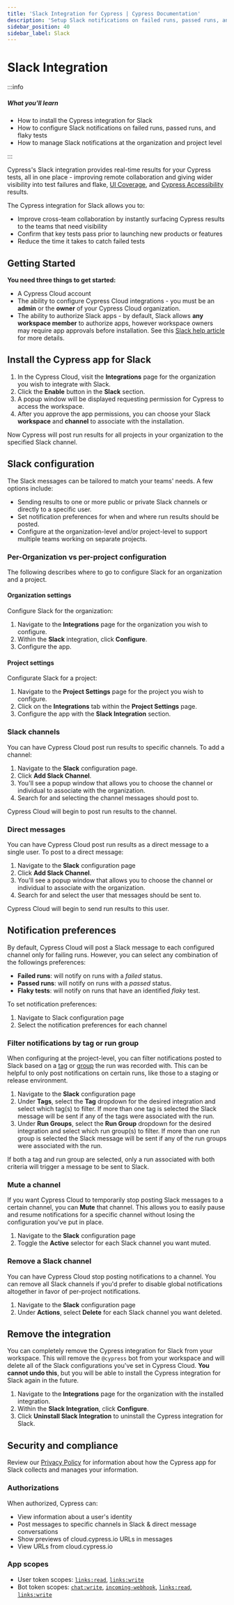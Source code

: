```yaml
---
title: 'Slack Integration for Cypress | Cypress Documentation'
description: 'Setup Slack notifications on failed runs, passed runs, and flaky tests for your Cypress Cloud organization and projects.'
sidebar_position: 40
sidebar_label: Slack
---
```


# Slack Integration

:::info

##### <Icon name="question-circle" color="#4BBFD2" /> What you'll learn

- How to install the Cypress integration for Slack
- How to configure Slack notifications on failed runs, passed runs, and flaky tests
- How to manage Slack notifications at the organization and project level

:::

Cypress's Slack integration provides real-time results for your Cypress tests, all in one place - improving remote
collaboration and giving wider visibility into test failures and flake, [UI Coverage](/ui-coverage/get-started/introduction),
and [Cypress Accessibility](/accessibility/get-started/introduction) results.

The Cypress integration for Slack allows you to:

- Improve cross-team collaboration by instantly surfacing Cypress results to the teams that need visibility
- Confirm that key tests pass prior to launching new products or features
- Reduce the time it takes to catch failed tests

<DocsVideo
  src="https://www.youtube.com/embed/hnDPz7dognY?si=PRRy4f5n6f1jzfVJ"
  title="Cypress app for Slack"
/>

## Getting Started

**You need three things to get started:**

- A Cypress Cloud account
- The ability to configure Cypress Cloud integrations - you must be an **admin** or the **owner** of your Cypress Cloud organization.
- The ability to authorize Slack apps - by default, Slack allows **any workspace member** to authorize apps,
  however workspace owners may require app approvals before installation. See this [Slack help article](https://slack.com/help/articles/202035138-Add-apps-to-your-Slack-workspace) for more details.

## Install the Cypress app for Slack

1. In the Cypress Cloud, visit the **Integrations** page for the organization you wish to integrate with Slack.
2. Click the **Enable** button in the **Slack** section.
3. A popup window will be displayed requesting permission for Cypress to access the
   workspace.
4. After you approve the app permissions, you can choose your Slack **workspace** and **channel** to
   associate with the installation.

Now Cypress will post run results for all projects in your organization to the specified Slack channel.

## Slack configuration

The Slack messages can be tailored to match your teams' needs. A few options include:

- Sending results to one or more public or private Slack channels or directly to a specific user.
- Set notification preferences for when and where run results should be posted.
- Configure at the organization-level and/or project-level to support multiple teams working on separate projects.

### Per-Organization vs per-project configuration

The following describes where to go to configure Slack for an organization and a project.

#### Organization settings

Configure Slack for the organization:

1. Navigate to the **Integrations** page for the organization you wish to configure.
2. Within the **Slack** integration, click **Configure**.
3. Configure the app.

#### Project settings

Configurate Slack for a project:

1. Navigate to the **Project Settings** page for the project you wish to configure.
2. Click on the **Integrations** tab within the **Project Settings** page.
3. Configure the app with the **Slack Integration** section.

### Slack channels

You can have Cypress Cloud post run results to specific channels. To add a
channel:

1. Navigate to the **Slack** configuration page.
2. Click **Add Slack Channel**.
3. You'll see a popup window that allows you to choose the channel or individual to associate with the organization.
4. Search for and selecting the channel messages should post to.

Cypress Cloud will begin to post run results to the channel.

### Direct messages

You can have Cypress Cloud post run results as a direct message to a single user. To post to a direct message:

1. Navigate to the **Slack** configuration page
2. Click **Add Slack Channel**.
3. You'll see a popup window that allows you to choose the channel or individual to associate
   with the organization.
4. Search for and select the user that messages should be sent to.

Cypress Cloud will begin to send run results to this user.

## Notification preferences

By default, Cypress Cloud will post a Slack message to each configured channel
only for failing runs. However, you can select any combination of the followings preferences:

- **Failed runs**: will notify on runs with a _failed_ status.
- **Passed runs**: will notify on runs with a _passed_ status.
- **Flaky tests**: will notify on runs that have an identified _flaky_ test.

To set notification preferences:

1. Navigate to Slack configuration page
2. Select the notification preferences for each channel

### Filter notifications by tag or run group

When configuring at the project-level, you can filter notifications posted to Slack based on a
[tag](/app/references/command-line#cypress-run-tag-lt-tag-gt) or
[group](/app/references/command-line#cypress-run-group-lt-name-gt) the run was
recorded with. This can be helpful to only post notifications on certain runs,
like those to a staging or release environment.

1. Navigate to the **Slack** configuration page
2. Under **Tags**, select the **Tag** dropdown for the desired integration and
   select which tag(s) to filter. If more than one tag is selected the Slack message will be sent
   if any of the tags were associated with the run.
3. Under **Run Groups**, select the **Run Group** dropdown for the desired integration and
   select which run group(s) to filter. If more than one run group is selected the Slack message will be
   sent if any of the run groups were associated with the run.

If both a tag and run group are selected, only a run associated with both criteria will
trigger a message to be sent to Slack.

### Mute a channel

If you want Cypress Cloud to temporarily stop posting Slack messages to a
certain channel, you can **Mute** that channel. This allows you to easily pause
and resume notifications for a specific channel without losing the configuration
you've put in place.

1. Navigate to the **Slack** configuration page
2. Toggle the **Active** selector for each Slack channel you want muted.

### Remove a Slack channel

You can have Cypress Cloud stop posting notifications to a channel. You can
remove all Slack channels if you'd prefer to disable global notifications
altogether in favor of per-project notifications.

1. Navigate to the **Slack** configuration page
2. Under **Actions**, select **Delete** for each Slack channel you want
   deleted.

## Remove the integration

You can completely remove the Cypress integration for Slack from your workspace.
This will remove the `@cypress` bot from your workspace and will delete all of the
Slack configurations you've set in Cypress Cloud. **You cannot undo this**, but you
will be able to install the Cypress integration for Slack again in the future.

1. Navigate to the **Integrations** page for the organization with the installed
   integration.
2. Within the **Slack Integration**, click **Configure**.
3. Click **Uninstall Slack Integration** to uninstall the Cypress integration
   for Slack.

## Security and compliance

Review our [Privacy Policy](https://on.cypress.io/privacy-policy) for information about how the Cypress app for Slack collects and
manages your information.

### Authorizations

When authorized, Cypress can:

- View information about a user's identity
- Post messages to specific channels in Slack & direct message conversations
- Show previews of cloud.cypress.io URLs in messages
- View URLs from cloud.cypress.io

### App scopes

- User token scopes: [`links:read`](https://api.slack.com/scopes/links:read), [`links:write`](https://api.slack.com/scopes/links:write)
- Bot token scopes: [`chat:write`](https://api.slack.com/scopes/chat:write), [`incoming-webhook`](https://api.slack.com/scopes/incoming-webhook), [`links:read`](https://api.slack.com/scopes/links:read), [`links:write`](https://api.slack.com/scopes/links:write)
